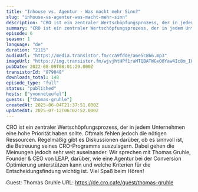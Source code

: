 ```yaml
---
title: "Inhouse vs. Agentur - Was macht mehr Sinn?"
slug: "inhouse-vs-agentur-was-macht-mehr-sinn"
description: "CRO ist ein zentraler Wertschöpfungsprozess, der in jedem Unternehmen eine hohe Priorität haben sollte. Oftmals fehlen jedoch die nötigen Ressourcen. Regelmäßig gibt es Diskussionen darüber, ob es sinnvoll ist, die Betreuung seines CRO-Programms auszulagern. Dabei gehen die Meinungen jedoch sehr weit auseinander. Wir sprechen mit Thomas Gruhle, Founder & CEO von LEAP, darüber, wie eine Agentur bei der Conversion Optimierung unterstützen kann und welche Kriterien für die Entscheidungsfindung wichtig ist.\nViel Spaß beim Hören!\n\nGuest: Thomas Gruhle\nURL: https://de.cro.cafe/guest/thomas-gruhle"
summary: "CRO ist ein zentraler Wertschöpfungsprozess, der in jedem Unternehmen eine hohe Priorität haben sollte. Oftmals fehlen jedoch die nötigen Ressourcen. Regelmäßig gibt es Diskussionen darüber, ob es sinnvoll ist, die Betreuung seines CRO-Programms auszulagern. Dabei gehen die Meinungen jedoch sehr weit auseinander. Wir sprechen mit Thomas Gruhle, Founder & CEO von LEAP, darüber, wie eine Agentur bei der Conversion Optimierung unterstützen kann und welche Kriterien für die Entscheidungsfindung wichtig ist.\r\n\r\nViel Spaß beim Hören!"
episode: 6
season: 1
language: "de"
duration: "2115"
audioUrl: "https://media.transistor.fm/cca9fdde/a6e5c866.mp3"
imageUrl: "https://img.transistor.fm/wjvjhtHPf1raMTQBATWGxO0Yaw4Ic8m_I80Gd9Edd-M/rs:fill:3000:3000:1/q:60/aHR0cHM6Ly9pbWct/dXBsb2FkLXByb2R1/Y3Rpb24udHJhbnNp/c3Rvci5mbS83N2Fi/NzFiODIyNWFmMWYy/YTkyNGNkMzhmNjA1/ZWExYy5wbmc.webp"
pubDate: 2022-08-09T08:01:29.000Z
transistorId: "979048"
downloads_total: 148
episode_type: "full"
status: "published"
hosts: ["yvonneteufel"]
guests: ["thomas-gruhle"]
createdAt: 2025-06-04T21:37:51.000Z
updatedAt: 2025-07-12T06:02:52.000Z
---
```


CRO ist ein zentraler Wertschöpfungsprozess, der in jedem Unternehmen eine hohe Priorität haben sollte. Oftmals fehlen jedoch die nötigen Ressourcen. Regelmäßig gibt es Diskussionen darüber, ob es sinnvoll ist, die Betreuung seines CRO-Programms auszulagern. Dabei gehen die Meinungen jedoch sehr weit auseinander. Wir sprechen mit Thomas Gruhle, Founder & CEO von LEAP, darüber, wie eine Agentur bei der Conversion Optimierung unterstützen kann und welche Kriterien für die Entscheidungsfindung wichtig ist.
Viel Spaß beim Hören!

Guest: Thomas Gruhle
URL: https://de.cro.cafe/guest/thomas-gruhle
